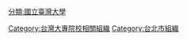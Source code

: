 [[分類:國立臺灣大學|分類:國立臺灣大學]]
[[Category:台灣大專院校相關組織|Category:台灣大專院校相關組織]]
[[Category:台北市組織|Category:台北市組織]]
